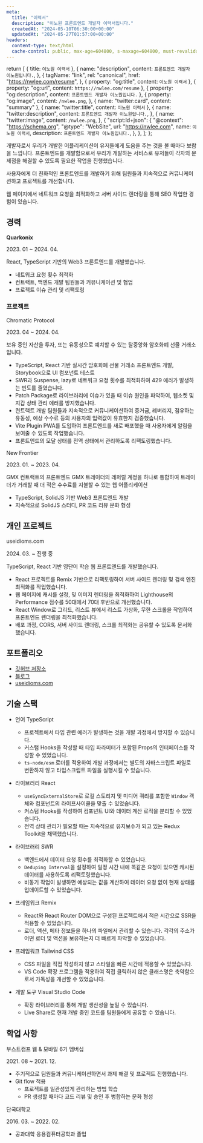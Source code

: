 ```yaml
---
meta:
  title: "이력서"
  description: "이노원 프론트엔드 개발자 이력서입니다."
  createdAt: "2024-05-10T06:30:00+00:00"
  updatedAt: "2024-05-27T01:57:00+00:00"
headers:
  content-type: text/html
  cache-control: public, max-age=604800, s-maxage=604800, must-revalidate
---
```



  return [
    { title: `이노원 이력서` },
    {
      name: "description",
      content: `프론트엔드 개발자 이노원입니다.`,
    },
    {
      tagName: "link",
      rel: "canonical",
      href: "https://nwlee.com/resume",
    },
    { property: "og:title", content: `이노원 이력서` },
    { property: "og:url", content: `https://nwlee.com/resume` },
    { property: "og:description", content: `프론트엔드 개발자 이노원입니다.` },
    {
      property: "og:image",
      content: `/nwlee.png`,
    },
    { name: "twitter:card", content: "summary" },
    { name: "twitter:title", content: `이노원 이력서` },
    {
      name: "twitter:description",
      content: `프론트엔드 개발자 이노원입니다.`,
    },
    {
      name: "twitter:image",
      content: `/nwlee.png`,
    },
    {
      "script:ld+json": {
        "@context": "https://schema.org",
        "@type": "WebSite",
        url: "https://nwlee.com",
        name: `이노원 이력서`,
        description: `프론트엔드 개발자 이노원입니다.`,
      },
    },
  ];
};


<div className="!my-0 introduce">
개발자로서 우리가 개발한 어플리케이션이 유저들에게 도움을 주는 것을 볼 때마다 보람을 느낍니다. 프론트엔드를 개발함으로서 우리가 개발하는 서비스로 유저들이 각자의 문제점을 해결할 수 있도록 필요한 작업을 진행했습니다.

사용자에게 더 친화적인 프론트엔드를 개발하기 위해 팀원들과 지속적으로 커뮤니케이션하고 프로젝트를 개선합니다.

웹 페이지에서 네트워크 요청을 최적화하고 서버 사이드 렌더링을 통해 SEO 작업한 경험이 있습니다.

</div>

<Divider />

## 경력

**Quarkonix**

<Period>2023. 01 ~ 2024. 04.</Period>

React, TypeScript 기반의 Web3 프론트엔드를 개발했습니다.

- 네트워크 요청 횟수 최적화
- 컨트랙트, 백엔드 개발 팀원들과 커뮤니케이션 및 협업
- 프로젝트 이슈 관리 및 리팩토링

### 프로젝트

<ProjectName>Chromatic Protocol</ProjectName>

<Period>2023. 04 ~ 2024. 04.</Period>

보유 중인 자산을 투자, 또는 유동성으로 예치할 수 있는 탈중앙화 암호화폐 선물 거래소입니다.

- TypeScript, React 기반 실시간 암호화폐 선물 거래소 프론트엔드 개발, Storybook으로 UI 컴포넌트 테스트
- SWR과 Suspense, lazy로 네트워크 요청 횟수를 최적화하여 429 에러가 발생하는 빈도를 줄였습니다.
- Patch Package로 라이브러리에 이슈가 있을 때 이슈 원인을 파악하여, 웹소켓 및 지갑 상태 관리 에러를 방지했습니다.
- 컨트랙트 개발 팀원들과 지속적으로 커뮤니케이션하여 증거금, 레버리지, 점유하는 유동성, 예상 수수료 등의 사용자의 입력값이 유효한지 검증했습니다.
- Vite Plugin PWA를 도입하여 프론트엔드를 새로 배포했을 때 사용자에게 알림을 보여줄 수 있도록 작업했습니다.
- 프론트엔드의 모달 상태를 전역 상태에서 관리하도록 리팩토링했습니다.

<Divider sub={true} />

<ProjectName>New Frontier</ProjectName>

<Period>2023. 01. ~ 2023. 04.</Period>

GMX 컨트랙트의 프론트엔드
GMX 트레이더의 레퍼럴 계정을 하나로 통합하여 트레이더가 거래할 때 더 적은 수수료를 지불할 수 있는 웹 어플리케이션

- TypeScript, SolidJS 기반 Web3 프론트엔드 개발
- 지속적으로 SolidJS 스터디, PR 코드 리뷰 문화 형성

<Divider />

## 개인 프로젝트

<ProjectName>useidioms.com</ProjectName>

<Period>2024. 03. ~ 진행 중</Period>

TypeScript, React 기반 영단어 학습 웹 프론트엔드를 개발했습니다.

- React 프로젝트를 Remix 기반으로 리팩토링하여 서버 사이드 렌더링 및 검색 엔진 최적화를 작업했습니다.
- 웹 페이지에 캐시를 설정, 및 이미지 렌더링을 최적화하여 Lighthouse의 Performance 점수를 50대에서 70대 후반으로 개선했습니다.
- React Window로 그리드, 리스트 뷰에서 리스트 가상화, 무한 스크롤을 작업하여 프론트엔드 렌더링을 최적화했습니다.
- 배포 과정, CORS, 서버 사이드 렌더링, 스크롤 최적화는 공유할 수 있도록 문서화했습니다.

<Divider />

## 포트폴리오

- [깃허브 저장소](https://github.com/nwleedev?tab=repositories)
- [블로그](https://blog.nwlee.com/)
- [useidioms.com](https://useidioms.com/)

<Divider />

## 기술 스택

- 언어 TypeScript

  - 프로젝트에서 타입 관련 에러가 발생하는 것을 개발 과정에서 방지할 수 있습니다.
  - 커스텀 Hooks을 작성할 때 타입 파라미터가 포함된 Props의 인터페이스를 작성할 수 있었습니다.
  - `ts-node/esm` 로더를 적용하여 개발 과정에서는 별도의 자바스크립트 파일로 변환하지 않고 타입스크립트 파일을 실행시킬 수 있습니다.

- 라이브러리 React

  - `useSyncExternalStore`로 로컬 스토리지 및 미디어 쿼리를 포함한 `Window` 객체와 컴포넌트의 라이프사이클을 맞출 수 있었습니다.
  - 커스텀 Hooks를 작성하여 컴포넌트 UI와 데이터 계산 로직을 분리할 수 있었습니다.
  - 전역 상태 관리가 필요할 때는 지속적으로 유지보수가 되고 있는 Redux Toolkit을 채택했습니다.

- 라이브러리 SWR

  - 백엔드에서 데이터 요청 횟수를 최적화할 수 있었습니다.
  - `Deduping Interval`을 설정하여 일정 시간 내에 똑같은 요청이 있으면 캐시된 데이터를 사용하도록 리팩토링했습니다.
  - 비동기 작업이 발생하면 예상되는 값을 계산하여 데이터 요청 없이 현재 상태를 업데이트할 수 있었습니다.

- 프레임워크 Remix

  - React와 React Router DOM으로 구성된 프로젝트에서 적은 시간으로 SSR을 적용할 수 있었습니다.
  - 로더, 액션, 메타 정보들을 하나의 파일에서 관리할 수 있습니다. 각각의 주소가 어떤 로더 및 액션을 보유하는지 더 빠르게 파악할 수 있었습니다.

- 프레임워크 Tailwind CSS

  - CSS 파일을 직접 작성하지 않고 스타일을 빠른 시간에 적용할 수 있었습니다.
  - VS Code 확장 프로그램을 적용하여 직접 클릭하지 않은 클래스명은 축약함으로서 가독성을 개선할 수 있었습니다.

- 개발 도구 Visual Studio Code
  - 확장 라이브러리를 통해 개발 생산성을 높일 수 있습니다.
  - Live Share로 현재 개발 중인 코드를 팀원들에게 공유할 수 있습니다.

<Divider />

## 학업 사항

<ProjectName>부스트캠프 웹 & 모바일 6기 멤버십</ProjectName>

<Period>2021. 08 ~ 2021. 12.</Period>

- 주기적으로 팀원들과 커뮤니케이션하면서 과제 해결 및 프로젝트 진행했습니다.
- Git flow 적용
  - 프로젝트를 일관성있게 관리하는 방법 학습
  - PR 생성할 때마다 코드 리뷰 및 승인 후 병합하는 문화 형성

<ProjectName>단국대학교</ProjectName>

<Period>2016. 03. ~ 2022. 02.</Period>

- 공과대학 응용컴퓨터공학과 졸업

